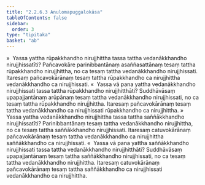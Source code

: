```yaml
---
title: "2.2.6.3 Anulomapuggalokāsa"
tableOfContents: false
sidebar:
  order: 3
type: "tipitaka"
basket: "ab"
---
```



<DynamicBreadcrumb />

<Division number="146">

<Paragraph number="795">
»  Yassa yattha rūpakkhandho nirujjhittha tassa tattha vedanākkhandho nirujjhissatīti?
</Paragraph>

<Paragraph number="796">
Pañcavokāre parinibbantānaṃ asaññasattānaṃ tesaṃ tattha rūpakkhandho nirujjhittha, no ca tesaṃ tattha vedanākkhandho nirujjhissati. Itaresaṃ pañcavokārānaṃ tesaṃ tattha rūpakkhandho ca nirujjhittha vedanākkhandho ca nirujjhissati.
</Paragraph>

<Paragraph number="797">
«  Yassa vā pana yattha vedanākkhandho nirujjhissati tassa tattha rūpakkhandho nirujjhitthāti?
</Paragraph>

<Paragraph number="798">
Suddhāvāsaṃ upapajjantānaṃ arūpānaṃ tesaṃ tattha vedanākkhandho nirujjhissati, no ca tesaṃ tattha rūpakkhandho nirujjhittha. Itaresaṃ pañcavokārānaṃ tesaṃ tattha vedanākkhandho ca nirujjhissati rūpakkhandho ca nirujjhittha.
</Paragraph>

</Division>
<Division number="147">

<Paragraph number="799">
»  Yassa yattha vedanākkhandho nirujjhittha tassa tattha saññākkhandho nirujjhissatīti?
</Paragraph>

<Paragraph number="800">
Parinibbantānaṃ tesaṃ tattha vedanākkhandho nirujjhittha, no ca tesaṃ tattha saññākkhandho nirujjhissati. Itaresaṃ catuvokārānaṃ pañcavokārānaṃ tesaṃ tattha vedanākkhandho ca nirujjhittha saññākkhandho ca nirujjhissati.
</Paragraph>

<Paragraph number="801">
«  Yassa vā pana yattha saññākkhandho nirujjhissati tassa tattha vedanākkhandho nirujjhitthāti?
</Paragraph>

<Paragraph number="802">
Suddhāvāsaṃ upapajjantānaṃ tesaṃ tattha saññākkhandho nirujjhissati, no ca tesaṃ tattha vedanākkhandho nirujjhittha. Itaresaṃ catuvokārānaṃ pañcavokārānaṃ tesaṃ tattha saññākkhandho ca nirujjhissati vedanākkhandho ca nirujjhittha.
</Paragraph>
</Division>